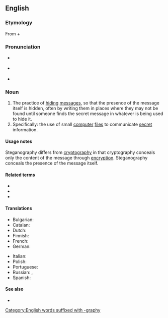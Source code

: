 ==English==

===Etymology===
From {{etyl|grc|en}} {{m|grc|στεγανός||cover, roof}} + {{m|grc|γράφω||I write}}

===Pronunciation===
* {{a|UK}} {{IPA|/ˌstɛɡ.ənˈɒɡ.ɹə.fi/|lang=en}}
* {{a|US}} {{IPA|/ˌstɛ.ɡʌnˈɔ.ɡɹʌ.fi/|lang=en}}
* {{audio|en-us-steganography.ogg|Audio (US)|lang=en}}

===Noun===
{{wikipedia}}
{{en-noun|-}}

# The practice of [[hiding]] [[message]]s, so that the presence of the message itself is hidden, often by writing them in places where they may not be found until someone finds the secret message in whatever is being used to hide it.
# Specifically: the use of small [[computer]] [[file]]s to communicate [[secret]] information.

====Usage notes====
Steganography differs from [[cryptography]] in that cryptography conceals only the content of the message through [[encryption]]. Steganography conceals the presence of the message itself.

====Related terms====
* {{l|en|steganalyst}}
* {{l|en|steganographic}}
* {{l|en|steganographer}}

====Translations====
{{trans-top|steganography}}
* Bulgarian: {{t|bg|стеганография|f}}
* Catalan: {{t|ca|esteganografia|f}}
* Dutch: {{t+|nl|steganografie|f}}
* Finnish: {{t|fi|steganografia}}
* French: {{t+|fr|stéganographie|f}}
* German: {{t+|de|Steganographie|f}}
{{trans-mid}}
* Italian: {{t|it|steganografia|f}}
* Polish: {{t|pl|steganografia|f}}
* Portuguese: {{t|pt|esteganografia|f}}
* Russian: {{t+|ru|стеганогра́фия|f}}, {{t+|ru|та́йнопись|f}}
* Spanish: {{t|es|esteganografía|f}}
{{trans-bottom}}

====See also====
* {{l|en|cryptography}}

[[Category:English words suffixed with -graphy]]